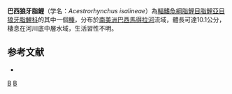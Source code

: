 {{Speciesbox 
| taxon = Acestrorhynchus isalineae
| status = NE
| status_system = IUCN3.1
| authority = [[Menezes|Menezes]] & [[Géry|Géry]], 1983
| synonyms = 
}}
'''巴西狼牙脂鯉'''（学名：''Acestrorhynchus isalineae''）為[[輻鰭魚綱|輻鰭魚綱]][[脂鯉目|脂鯉目]][[脂鯉亞目|脂鯉亞目]][[狼牙脂鯉科|狼牙脂鯉科]]的其中一個[[種|種]]，分布於[[南美洲|南美洲]][[巴西|巴西]][[馬得拉河|馬得拉河]]流域，體長可達10.1公分，棲息在河川底中層水域，生活習性不明。

==参考文献==
{{refbegin}}
*{{FishBase_species|genus=Acestrorhynchus|species=isalineae |year=2013|month=8}}
{{refend}}
{{Taxonbar|from=Q5543486}}

[[Category:狼牙脂鯉屬|B]]
[[Category:1983年描述的魚類|B]]


{{魚類小作品}}